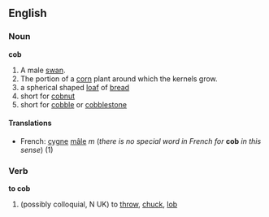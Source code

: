 ==English==
===Noun===
'''cob'''

#A male [[swan]].
#The portion of a [[corn]] plant around which the kernels grow.
#a spherical shaped [[loaf]] of [[bread]]
#short for [[cobnut]]
#short for [[cobble]] or [[cobblestone]]


====Translations====
*French: [[cygne]] [[mâle]] ''m'' (''there is no special word in French for'' '''cob''' ''in this sense'') (1)


===Verb===
'''to cob'''
#(possibly colloquial, N UK) to [[throw]], [[chuck]], [[lob]]